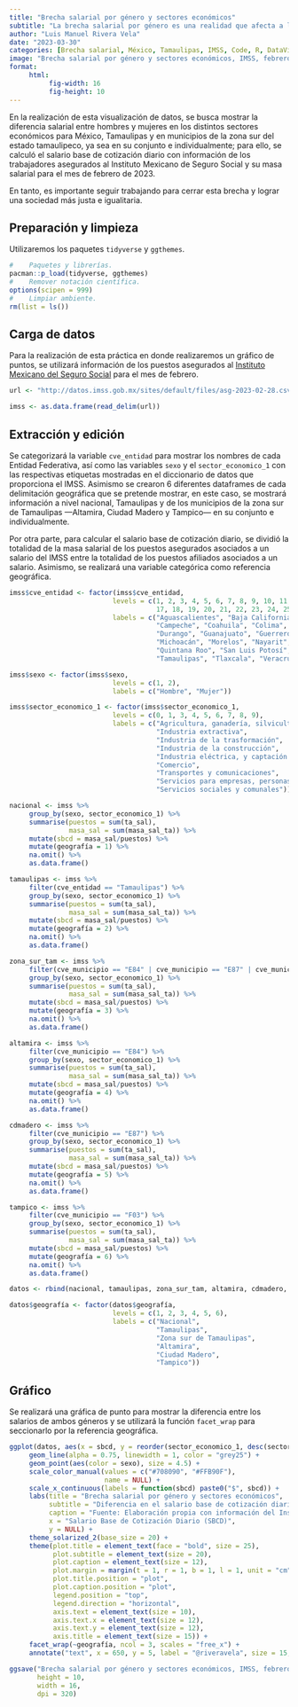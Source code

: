 ```yaml
---
title: "Brecha salarial por género y sectores económicos"
subtitle: "La brecha salarial por género es una realidad que afecta a la sociedad actual. Aunque en muchos lugares del mundo se han hecho esfuerzos por reducirla, todavía hay mucho camino por recorrer."
author: "Luis Manuel Rivera Vela"
date: "2023-03-30"
categories: [Brecha salarial, México, Tamaulipas, IMSS, Code, R, DataViz]
image: "Brecha salarial por género y sectores económicos, IMSS, febrero 2023.png"
format:
     html:
          fig-width: 16
          fig-height: 10
---
```


En la realización de esta visualización de datos, se busca mostrar la diferencia salarial entre hombres y mujeres en los distintos sectores económicos para México, Tamaulipas y en municipios de la zona sur del estado tamaulipeco, ya sea en su conjunto e individualmente; para ello, se calculó el salario base de cotización diario con información de los trabajadores asegurados al Instituto Mexicano de Seguro Social y su masa salarial para el mes de febrero de 2023.

En tanto, es importante seguir trabajando para cerrar esta brecha y lograr una sociedad más justa e igualitaria.

## Preparación y limpieza

Utilizaremos los paquetes `tidyverse` y `ggthemes`.

```r
#    Paquetes y librerías.
pacman::p_load(tidyverse, ggthemes)
#    Remover notación científica.
options(scipen = 999)
#    Limpiar ambiente.
rm(list = ls())
```

## Carga de datos

Para la realización de esta práctica en donde realizaremos un gráfico de puntos, se utilizará información de los puestos asegurados al [Instituto Mexicano del Seguro Social](http://datos.imss.gob.mx/tags/asegurados) para el mes de febrero.

```r
url <- "http://datos.imss.gob.mx/sites/default/files/asg-2023-02-28.csv"

imss <- as.data.frame(read_delim(url))
```

## Extracción y edición

Se categorizará la variable `cve_entidad` para mostrar los nombres de cada Entidad Federativa, así como las variables `sexo` y el `sector_economico_1` con las respectivas etiquetas mostradas en el diccionario de datos que proporciona el IMSS. Asimismo se crearon 6 diferentes dataframes de cada delimitación geográfica que se pretende mostrar, en este caso, se mostrará información a nivel nacional, Tamaulipas y de los municipios de la zona sur de Tamaulipas ---Altamira, Ciudad Madero y Tampico--- en su conjunto e individualmente.

Por otra parte, para calcular el salario base de cotización diario, se dividió la totalidad de la masa salarial de los puestos asegurados asociados a un salario del IMSS entre la totalidad de los puestos afiliados asociados a un salario. Asimismo, se realizará una variable categórica como referencia geográfica.

```r
imss$cve_entidad <- factor(imss$cve_entidad,
                          levels = c(1, 2, 3, 4, 5, 6, 7, 8, 9, 10, 11, 12, 13, 14, 15, 16,
                                     17, 18, 19, 20, 21, 22, 23, 24, 25, 26, 27, 28, 29, 30, 31, 32),
                          labels = c("Aguascalientes", "Baja California", "Baja California Sur",
                                     "Campeche", "Coahuila", "Colima", "Chiapas", "Chihuahua", "Ciudad de México",
                                     "Durango", "Guanajuato", "Guerrero", "Hidalgo", "Jalisco", "Estado de México",
                                     "Michoacán", "Morelos", "Nayarit", "Nuevo León", "Oaxaca", "Puebla", "Querétaro",
                                     "Quintana Roo", "San Luis Potosí", "Sinaloa", "Sonora", "Tabasco",
                                     "Tamaulipas", "Tlaxcala", "Veracruz", "Yucatán", "Zacatecas"))

imss$sexo <- factor(imss$sexo,
                          levels = c(1, 2),
                          labels = c("Hombre", "Mujer"))

imss$sector_economico_1 <- factor(imss$sector_economico_1,
                          levels = c(0, 1, 3, 4, 5, 6, 7, 8, 9),
                          labels = c("Agricultura, ganadería, silvicultura, pesca y caza",
                                     "Industria extractiva",
                                     "Industria de la trasformación",
                                     "Industria de la construcción",
                                     "Industria eléctrica, y captación y suministro de agua potable",
                                     "Comercio",
                                     "Transportes y comunicaciones",
                                     "Servicios para empresas, personas y el hogar",
                                     "Servicios sociales y comunales"))

nacional <- imss %>%
     group_by(sexo, sector_economico_1) %>% 
     summarise(puestos = sum(ta_sal),
               masa_sal = sum(masa_sal_ta)) %>% 
     mutate(sbcd = masa_sal/puestos) %>%
     mutate(geografía = 1) %>% 
     na.omit() %>% 
     as.data.frame()

tamaulipas <- imss %>%
     filter(cve_entidad == "Tamaulipas") %>% 
     group_by(sexo, sector_economico_1) %>% 
     summarise(puestos = sum(ta_sal),
               masa_sal = sum(masa_sal_ta)) %>% 
     mutate(sbcd = masa_sal/puestos) %>%
     mutate(geografía = 2) %>% 
     na.omit() %>% 
     as.data.frame()

zona_sur_tam <- imss %>%
     filter(cve_municipio == "E84" | cve_municipio == "E87" | cve_municipio == "F03") %>% 
     group_by(sexo, sector_economico_1) %>% 
     summarise(puestos = sum(ta_sal),
               masa_sal = sum(masa_sal_ta)) %>% 
     mutate(sbcd = masa_sal/puestos) %>%
     mutate(geografía = 3) %>% 
     na.omit() %>% 
     as.data.frame()

altamira <- imss %>%
     filter(cve_municipio == "E84") %>% 
     group_by(sexo, sector_economico_1) %>% 
     summarise(puestos = sum(ta_sal),
               masa_sal = sum(masa_sal_ta)) %>% 
     mutate(sbcd = masa_sal/puestos) %>%
     mutate(geografía = 4) %>% 
     na.omit() %>% 
     as.data.frame()

cdmadero <- imss %>%
     filter(cve_municipio == "E87") %>% 
     group_by(sexo, sector_economico_1) %>% 
     summarise(puestos = sum(ta_sal),
               masa_sal = sum(masa_sal_ta)) %>% 
     mutate(sbcd = masa_sal/puestos) %>%
     mutate(geografía = 5) %>% 
     na.omit() %>% 
     as.data.frame()

tampico <- imss %>%
     filter(cve_municipio == "F03") %>% 
     group_by(sexo, sector_economico_1) %>% 
     summarise(puestos = sum(ta_sal),
               masa_sal = sum(masa_sal_ta)) %>% 
     mutate(sbcd = masa_sal/puestos) %>%
     mutate(geografía = 6) %>% 
     na.omit() %>% 
     as.data.frame()

datos <- rbind(nacional, tamaulipas, zona_sur_tam, altamira, cdmadero, tampico)

datos$geografía <- factor(datos$geografía,
                          levels = c(1, 2, 3, 4, 5, 6),
                          labels = c("Nacional",
                                     "Tamaulipas",
                                     "Zona sur de Tamaulipas",
                                     "Altamira",
                                     "Ciudad Madero",
                                     "Tampico"))
```

## Gráfico

Se realizará una gráfica de punto para mostrar la diferencia entre los salarios de ambos géneros y se utilizará la función `facet_wrap` para seccionarlo por la referencia geográfica.

```r
ggplot(datos, aes(x = sbcd, y = reorder(sector_economico_1, desc(sector_economico_1)))) +
     geom_line(alpha = 0.75, linewidth = 1, color = "grey25") +
     geom_point(aes(color = sexo), size = 4.5) +
     scale_color_manual(values = c("#708090", "#FFB90F"),
                        name = NULL) +
     scale_x_continuous(labels = function(sbcd) paste0("$", sbcd)) +
     labs(title = "Brecha salarial por género y sectores económicos",
          subtitle = "Diferencia en el salario base de cotización diario asociado a trabajadores asegurados en el IMSS. Febrero 2023.",
          caption = "Fuente: Elaboración propia con información del Instituto Mexicano del Seguro Social.",
          x = "Salario Base de Cotización Diario (SBCD)",
          y = NULL) +
     theme_solarized_2(base_size = 20) +
     theme(plot.title = element_text(face = "bold", size = 25),
           plot.subtitle = element_text(size = 20),
           plot.caption = element_text(size = 12),
           plot.margin = margin(t = 1, r = 1, b = 1, l = 1, unit = "cm"),
           plot.title.position = "plot",
           plot.caption.position = "plot",
           legend.position = "top",
           legend.direction = "horizontal",
           axis.text = element_text(size = 10),
           axis.text.x = element_text(size = 12),
           axis.text.y = element_text(size = 12),
           axis.title = element_text(size = 15)) +
     facet_wrap(~geografía, ncol = 3, scales = "free_x") +
     annotate("text", x = 650, y = 5, label = "@riveravela", size = 15, alpha = 0.1, colour = "grey", angle = 40)
```

```r
ggsave("Brecha salarial por género y sectores económicos, IMSS, febrero 2023.png",
       height = 10,
       width = 16,
       dpi = 320)
```
